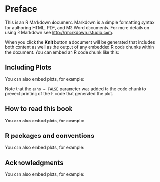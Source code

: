 
 

# Preface

This is an R Markdown document. Markdown is a simple formatting syntax for authoring HTML, PDF, and MS Word documents. For more details on using R Markdown see <http://rmarkdown.rstudio.com>.

When you click the **Knit** button a document will be generated that includes both content as well as the output of any embedded R code chunks within the document. You can embed an R code chunk like this:

 

## Including Plots

You can also embed plots, for example:

 

Note that the `echo = FALSE` parameter was added to the code chunk to prevent printing of the R code that generated the plot.


## How to read this book

You can also embed plots, for example:


## R packages and conventions   

You can also embed plots, for example:



## Acknowledgments

You can also embed plots, for example:
